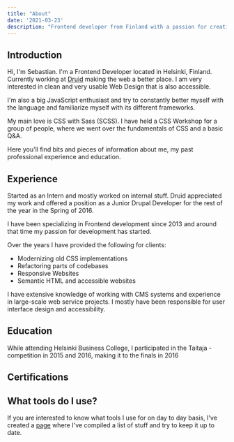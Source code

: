 ```yaml
---
title: "About"
date: '2021-03-23'
description: "Frontend developer from Finland with a passion for creating amazing looking websites with accessibility in mind."
---
```




## Introduction

Hi, I'm Sebastian. I'm a Frontend Developer located in Helsinki, Finland. Currently working at [Druid](https://druid.fi) making the web a better place. I am very interested in clean and very usable Web Design that is also accessible.

I'm also a big JavaScript enthusiast and try to constantly better myself with the language and familiarize myself with its different frameworks.

My main love is CSS with Sass (SCSS). I have held a CSS Workshop for a group of people, where we went over the fundamentals of CSS and a basic Q&A.

Here you'll find bits and pieces of information about me, my past professional experience and education.

## Experience

<WidgetCardList>
  <WidgetCardExperience title="Drupal Developer" organization="Druid" timeframe="Jan 2018 to present" link="https://www.druid.fi/" />
  <WidgetCardExperience title="Junior Drupal Developer" organization="Druid" timeframe="Oct 2015 to Dec 2016" link="https://www.druid.fi/">
    Started as an Intern and mostly worked on internal stuff. Druid appreciated my work and offered a position as a Junior Drupal Developer for the rest of the year in the Spring of 2016.
  </WidgetCardExperience>
</WidgetCardList>

I have been specializing in Frontend development since 2013 and around that time my passion for development has started.

Over the years I have provided the following for clients:
- Modernizing old CSS implementations
- Refactoring parts of codebases
- Responsive Websites
- Semantic HTML and accessible websites

I have extensive knowledge of working with CMS systems and experience in large-scale web service projects. I mostly have been responsible for user interface design and accessibility.


## Education

<WidgetCardList>
  <WidgetCardExperience title="Business Information Technology (BBA)" organization="Laurea University of Applied Sciences" timeframe="Aug 2018 to Jun 2020" link="https://www.laurea.fi/"/>
  <WidgetCardExperience title="Vocational Qualification in Business Information Technology" organization="Helsinki Business College" timeframe="Aug 2013 to Jun 2016" link="https://www.bc.fi/">
    While attending Helsinki Business College, I participated in the Taitaja -competition in 2015 and 2016, making it to the finals in 2016
  </WidgetCardExperience>
</WidgetCardList>

## Certifications

<WidgetCardList>
  <WidgetCardExperience title="Acquia Certified Front End Specialist - Drupal 8" organization="Acquia" timeframe="May 2020" link="https://certification.acquia.com/user/9271"/>
  <WidgetCardExperience title="Certified ScrumMaster (CSM)" organization="Scrum.org" timeframe="December 2019" link="https://www.scrum.org/certificates/479490" />
</WidgetCardList>

## What tools do I use?

If you are interested to know what tools I use for on day to day basis, I've created a [page](/uses) where I've compiled a list of stuff and try to keep it up to date.